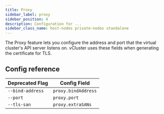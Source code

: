 ```yaml
---
title: Proxy
sidebar_label: proxy
sidebar_position: 4
description: Configuration for ...
sidebar_class_name: host-nodes private-nodes standalone
---
```



The Proxy feature lets you configure the address and port that the virtual cluster's API server listens on. vCluster uses these fields when generating the certificate for TLS.

## Config reference

| Deprecated Flag | Config Field |
| ----------------- | ---------------- |
| `--bind-address` | `proxy.bindAddress` |
| `--port` | `proxy.port` |
| `--tls-san` | `proxy.extraSANs` |

<ControlPlaneProxy/>